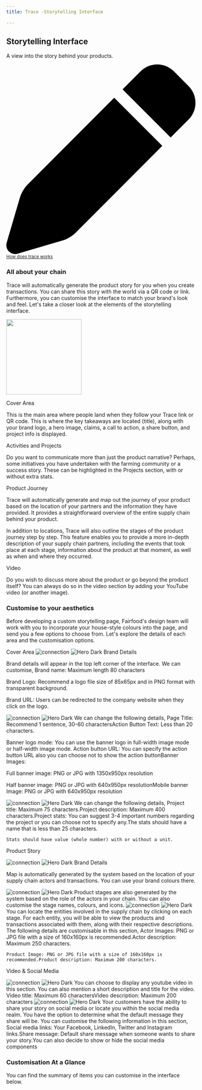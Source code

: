 ```yaml
---
title: Trace -Storytelling Interface

---
```

## Storytelling Interface
A view into the story behind your products.
<div class="flex flex-row gap-3 justify-start"><a class="px-[14px] py-2 flex flex-row gap-[10px] items-center border rounded-lg text-gray-600 dark:text-gray-400 hover:text-gray-700 dark:hover:text-gray-300 bg-white/50 border-gray-200 dark:border-gray-800 dark:bg-codeblock/50 hover:border-gray-400 hover:dark:border-gray-500" target="_blank" rel="noopener noreferrer" href="https://fairfood.atlassian.net/wiki/spaces/THD/overview"><svg class="h-3.5 w-3.5 hidden group-hover:block fill-gray-500 dark:fill-gray-400 group-hover:fill-gray-700 dark:group-hover:fill-gray-200" xmlns="http://www.w3.org/2000/svg" viewBox="0 0 512 512"><path d="M362.7 19.3L314.3 67.7 444.3 197.7l48.4-48.4c25-25 25-65.5 0-90.5L453.3 19.3c-25-25-65.5-25-90.5 0zm-71 71L58.6 323.5c-10.4 10.4-18 23.3-22.2 37.4L1 481.2C-1.5 489.7 .8 498.8 7 505s15.3 8.5 23.7 6.1l120.3-35.4c14.1-4.2 27-11.8 37.4-22.2L421.7 220.3 291.7 90.3z"></path></svg><small class="text-sm leading-4">How does trace works</small></a></div>



### All about your chain
Trace will automatically generate the product story for you when you create transactions. You can share this story with the world via a QR code or link.  Furthermore, you can customise the interface to match your brand's look and feel. Let's take a closer look at the elements of the storytelling interface.


<img height="200" src="/images/ci.png" />

Cover Area


This is the main area where people land when they follow your Trace link or QR code. This is where the key takeaways are located (title), along with your brand logo, a hero image, claims, a call to action, a share button, and project info is displayed.


Activities and  Projects


Do you want to communicate more than just the product narrative? Perhaps, some initiatives you have undertaken with the farming community or a success story. These can be highlighted in the Projects section, with or without extra stats.


Product Journey


Trace will automatically generate and map out the journey of your product based on the location of your partners and the information they have provided. It provides a straightforward overview of the entire supply chain behind your product.


In addition to locations, Trace will also outline the stages of the product journey step by step. This feature enables you to provide a more in-depth description of your supply chain partners, including the events that took place at each stage, information about the product at that moment, as well as when and where they occurred.



Video


Do you wish to discuss more about the product or go beyond the product itself? You can always do so in the video section by adding your YouTube video (or another image).


### Customise to your aesthetics
Before developing a custom storytelling page, Fairfood's design team will work with you to incorporate your house-style colours into the page, and send you a few options to choose from.  Let's explore the details of each area and the customisation options.



Cover Area
<Steps>
  <Step title="Brand details">
   <img
  className="block dark:hidden"
  src="/images/storytelling/brand-b-1.png"
  alt="connection"
/>
<img
  className="hidden dark:block"
src="/images/storytelling/brand-b.png"
  alt="Hero Dark"
/>
    Brand Details


Brand details will appear in the top left corner of the interface. We can customise, 
Brand name: Maximum length 80 characters

Brand Logo: Recommend a logo file size of 85x65px and in PNG format with transparent background.

Brand URL: Users can be redirected to the company website when they click on the logo.


  </Step>
  <Step title="Banner Details">
     <img
  className="block dark:hidden"
  src="/images/storytelling/banner.png"
  alt="connection"
/>
<img
  className="hidden dark:block"
   src="/images/storytelling/banner-b.png"
  alt="Hero Dark"
/>
    We can change the following details, 
Page Title: Recommend 1 sentence, 30-60 charactersAction Button Text: Less than 20 characters.

Banner logo mode: You can use the banner logo in full-width image  mode or half-width image mode. Action button URL: You can specify the action button URL also you can choose not to show the action buttonBanner Images:


Full banner image: PNG or JPG with 1350x950px resolution



Half banner image: PNG or JPG with 640x950px resolutionMobile banner Image: PNG or JPG with 640x950px resolution







  </Step>






  <Step title="Activities and  Projects">
     <img
  className="block dark:hidden"
  src="/images/storytelling/project.png"
  alt="connection"
/>
<img
  className="hidden dark:block"
  src="/images/storytelling/project-b.png"
  alt="Hero Dark"
/>
    We can change the following details, 
    Project title: Maximum 75 characters.Project description: Maximum 400 characters.Project stats: You can suggest 3-4 important numbers regarding the project or you can choose not to specify any.The stats should have a name that is less than 25 characters.



    Stats should have value (whole number) with or without a unit.

  </Step>

</Steps>




Product Story


<Steps>
  <Step title="Map">
   <img
  className="block dark:hidden"
   src="/images/storytelling/map.png"
  alt="connection"
/>
<img
  className="hidden dark:block"
   src="/images/storytelling/map-b.png"
  alt="Hero Dark"
/>
    Brand Details

Map is automatically generated by the system based on the location of your supply chain actors and transactions. You can use your brand colours there.


  </Step>
  <Step title="Product stages">
     <img
  className="block dark:hidden"
   src="/images/storytelling/chain.png"
  alt="connection"
/>
<img
  className="hidden dark:block"
  src="/images/storytelling/chain-b.png"
  alt="Hero Dark"
/>
   Product stages are also generated by the system based on the role of the actors in your chain. You can also customise the stage names, colours, and icons. 




  </Step>






  <Step title="Supply chain actors and products">
     <img
  className="block dark:hidden"
  src="/images/storytelling/product.png"
  alt="connection"
/>
<img
  className="hidden dark:block"
   src="/images/storytelling/product-b.png"
  alt="Hero Dark"
/>
    You can locate the entities involved in the supply chain by clicking on each stage. For each entity, you will be able to view the products and transactions associated with them, along with their respective descriptions.
    The following details are customisable in this section,
    Actor Images: PNG or JPG file with a size of 160x160px is recommended.Actor description: Maximum 250 characters.
    
    Product Image: PNG or JPG file with a size of 160x160px is recommended.Product description: Maximum 200 characters.


  </Step>

</Steps>



Video & Social Media


<Steps>
  <Step title="Video">
   <img
  className="block dark:hidden" 
  src="/images/storytelling/vdeo.png"
  alt="connection"
/>
<img
  className="hidden dark:block"
src="/images/storytelling/vdeo-b.png"
  alt="Hero Dark"
/>
    You can choose to display any youtube video in this section. You can also mention a short description and title for the video.
    Video title: Maximum 60 charactersVideo description: Maximum 200 characters





  </Step>
  <Step title="Social media">
     <img
  className="block dark:hidden"
   src="/images/storytelling/socialmedia.png"
  alt="connection"
/>
<img
  className="hidden dark:block"
  src="/images/storytelling/socialmedia-b.png"
  alt="Hero Dark"
/>
    Your customers have the ability to share your story on social media or locate you within the social media realm. You have the option to determine what the default message they share will be.
    You can customise the following information in this section,
    Social media links: Your Facebook, LinkedIn, Twitter and Instagram links.Share message: Default share message when someone wants to share your story.You can also decide to show or hide the social media components




  </Step>








</Steps>


### Customisation At a Glance
You can find the summary of items you can customise in the interface below.





